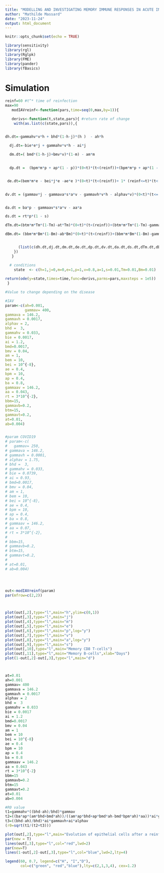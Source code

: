 ---
title: "MODELLING AND INVESTIGATING MEMORY IMMUNE RESPONSES IN ACUTE INFECTIOUS DISEASE. APPLICATION TO INFLUENZA A VIRUS AND SARS-COV-2 REINFECTIONS. "
author: "Mathilde Massard"
date: "2023-11-24"
output: html_document
---

```{r setup, include=FALSE}
knitr::opts_chunk$set(echo = TRUE)
```

```{r lib, include=FALSE}
library(sensitivity)
library(rgl)
library(Rglpk)
library(FME)
library(pander)
library(fBasics)
```

# Simulation

```{r,include=TRUE}
reinf=60 #t^* time of reinfection
max=90
   modIAVreinf<-function(pars,time=seq(0,max,by=1)){

   derivs<-function(t,state,pars){ #return rate of change
    with(as.list(c(state,pars)),{


dh.dt=-gammahv*v*h + bhd*(1-h-j)*(h )  - ah*h 

  dj.dt=-bie*e*j + gammahv*v*h - ai*j
  
  dm.dt=( bmd*(1-h-j)+bmv*v)*(1-m) - am*m

  
  dp.dt =  (bpm*m*p + ap*(1 - p))*(0<t)*(t<(reinf))+(bpm*m*p + ap*(1 - p) + gammavb*Bm*v)*((reinf)<=t)*(t<=(max))


 de.dt=(bem*m*e - bei*j*e -ae*e )*(0<t)*(t<(reinf))+ 1* (reinf<=t)*(t<(reinf+1))+(bem*m*e - bei*j*e -ae*e + gammavt*Tm*v)*((reinf+1)<=t)*(t<=(max))
  

dv.dt = (gammav*j - gammava*s*a*v - gammavh*v*h - alphav*v)*(0<t)*(t<=(reinf)) + 0.8* (reinf<=t)*(t<(reinf+1))+(gammav*j - gammava*s*a*v - gammavh*v*h - alphav*v)*((reinf+1)<=t)*(t<=(max))


da.dt = ba*p - gammaav*s*a*v - aa*a

ds.dt = rt*p*(1 - s) 

dTm.dt=(btm*m*Tm*(1-Tm)-at*Tm)*(0<t)*(t<(reinf))+(btm*m*Tm*(1-Tm)-gammavt*v*Tm-at*Tm)*((reinf)<=t)*(t<=(max))

dBm.dt= (bbm*m*Bm*(1-Bm)-ab*Bm)*(0<t)*(t<(reinf))+(bbm*m*Bm*(1-Bm)-gammavb*Bm*v-ab*Bm)*((reinf)<=t)*(t<=(max))


      (list(c(dh.dt,dj.dt,dm.dt,de.dt,dp.dt,dv.dt,da.dt,ds.dt,dTm.dt,dBm.dt)))
    })
   }

  # conditions 
    state  <- c(h=1,j=0,m=0,e=1,p=1,v=0.8,a=1,s=0.01,Tm=0.01,Bm=0.01)
    
return(ode(y=state,times=time,func=derivs,parms=pars,maxsteps = 1e5))
 }

#Value to change depending on the disease

#IAV
param<-c(ah=0.001,
         gammav= 400,
gammava = 146.2,
gammavh = 0.0017, 
alphav = 2,
bhd =  3, 
gammahv = 0.033, 
bie = 0.0017,
ai = 1.2,
bmd=0.0017, 
bmv = 0.04, 
am = 1, 
bem = 10,
bei = 10^{-8}, 
ae = 0.4,
bpm = 10, 
ap = 0.4,
ba = 0.8, 
gammaav = 146.2, 
aa = 0.043,
rt = 3*10^{-2},
bbm=15, 
gammavb=0.2, 
btm=15,
gammavt=0.2, 
at=0.01, 
ab=0.004) 


#param COVID19
# param<-c(
#   gammav= 250, 
# gammava = 146.2,
# gammavh = 0.0001, 
# alphav = 1.75,
# bhd =  3, 
# gammahv = 0.033,
# bie = 0.0739,
# ai = 0.93,
# bmd=0.0017, 
# bmv = 0.04,
# am = 1, 
# bem = 10,
# bei = 10^{-8}, 
# ae = 0.4,
# bpm = 10, 
# ap = 0.4, 
# ba = 0.8, 
# gammaav = 146.2, 
# aa = 0.07,
# rt = 3*10^{-2},
# 
# bbm=15, 
# gammavb=0.2, 
# btm=15, 
# gammavt=0.2, 
# 
# at=0.01, 
# ab=0.004) 




out<-modIAVreinf(param)
par(mfrow=c(2,2))



plot(out[,2],type="l",main="h",ylim=c(0,1))
plot(out[,3],type="l",main="j")
plot(out[,4],type="l",main="m")
plot(out[,5],type="l",main="e")
plot(out[,6],type="l",main="p",log="y")
plot(out[,7],type="l",main="v")
plot(out[,8],type="l",main="a",log="y")
plot(out[,9],type="l",main="s")
plot(out[,10],type="l",main="Memory CD8 T-cells")
plot(out[,11],type="l",main="Memory B-cells",xlab="Days")
plot(1-out[,2]-out[,3],type="l",main="d")



at=0.01
ah=0.001
gammav= 400
gammava = 146.2
gammavh = 0.0017 
alphav = 2
bhd =  3
gammahv = 0.033 
bie = 0.0017
ai = 1.2
bmd=0.0017
bmv = 0.04
am = 1
bem = 10
bei = 10^{-8} 
ae = 0.4
bpm = 10
ap = 0.4
ba = 0.8
gammaav = 146.2
aa = 0.043
rt = 3*10^{-2}
bbm=15
gammavb=0.2 
btm=15
gammavt=0.2 
at=0.01 
ab=0.004

#R0 value
t1=gammahv*((bhd-ah)/bhd)*gammav
t2=((ba*ap*(am*bhd+bmd*ah))/((am*ap*bhd+ap*bmd*ah-bmd*bpm*ah)*aa))*ai*gammava
t3=((bhd-ah)/bhd)*ai*gammavh+ai*alphav
(r0=sqrt(t1/(t2+t3)))
```


```{r,include=TRUE}



plot(out[,2],type="l",main="Evolution of epithelial cells after a reinfection at t=20 days.",ylim=c(0,1),col="green",xlab="Days",ylab="Proportion",lwd=2,lty=2)
par(new = T) 
lines(out[,3],type="l",col="red",lwd=2)
par(new=T)
lines(1-out[,2]-out[,3],type="l",col="blue",lwd=2,lty=4)

legend(60, 0.7, legend=c("H", "I","D"),
       col=c("green", "red","blue"),lty=c(2,1,3,4), cex=1.2)



```















